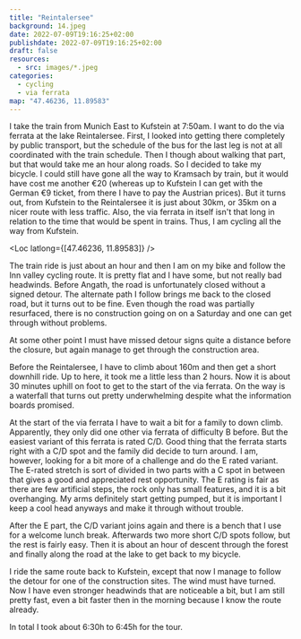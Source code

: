 ```yaml
---
title: "Reintalersee"
background: 14.jpeg
date: 2022-07-09T19:16:25+02:00
publishdate: 2022-07-09T19:16:25+02:00
draft: false
resources:
  - src: images/*.jpeg
categories:
  - cycling
  - via ferrata
map: "47.46236, 11.89583"
---
```


I take the train from Munich East to Kufstein at 7:50am. I want to do the via
ferrata at the lake Reintalersee. First, I looked into getting there completely
by public transport, but the schedule of the bus for the last leg is not at all
coordinated with the train schedule. Then I though about walking that part, but
that would take me an hour along roads. So I decided to take my bicycle. I could
still have gone all the way to Kramsach by train, but it would have cost me
another €20 (whereas up to Kufstein I can get with the German €9 ticket, from
there I have to pay the Austrian prices). But it turns out, from Kufstein to the
Reintalersee it is just about 30km, or 35km on a nicer route with less traffic.
Also, the via ferrata in itself isn't that long in relation to the time that
would be spent in trains. Thus, I am cycling all the way from Kufstein.

<Loc latlong={[47.46236, 11.89583]} />

The train ride is just about an hour and then I am on my bike and follow the Inn
valley cycling route. It is pretty flat and I have some, but not really bad
headwinds. Before Angath, the road is unfortunately closed without a signed
detour. The alternate path I follow brings me back to the closed road, but it
turns out to be fine. Even though the road was partially resurfaced, there is no
construction going on on a Saturday and one can get through without problems.

At some other point I must have missed detour signs quite a distance before the
closure, but again manage to get through the construction area.

<Rimg src="2.jpeg" caption="The Inn valley." />

Before the Reintalersee, I have to climb about 160m and then get a short
downhill ride. Up to here, it took me a little less than 2 hours. Now it is
about 30 minutes uphill on foot to get to the start of the via ferrata. On the
way is a waterfall that turns out pretty underwhelming despite what the
information boards promised.

<Rimg src="3.jpeg" caption="The waterfall." />

At the start of the via ferrata I have to wait a bit for a family to down climb.
Apparently, they only did one other via ferrata of difficulty B before. But the
easiest variant of this ferrata is rated C/D. Good thing that the ferrata starts
right with a C/D spot and the family did decide to turn around. I am, however,
looking for a bit more of a challenge and do the E rated variant. The E-rated
stretch is sort of divided in two parts with a C spot in between that gives
a good and appreciated rest opportunity. The E rating is fair as there are few
artificial steps, the rock only has small features, and it is a bit overhanging.
My arms definitely start getting pumped, but it is important I keep a cool head
anyways and make it through without trouble.

<Gallery>
  <Rimg src="5.jpeg" caption="The wall with the via ferrata." />
  <Rimg src="9.jpeg" caption="Looking down the first part of the E crux." />
</Gallery>

<Rimg src="8.jpeg" caption="The second part of the E crux." />

<Rimg src="13.jpeg" caption="Looking down after the hardest part." />

After the E part, the C/D variant joins again and there is a bench that I use
for a welcome lunch break. Afterwards two more short C/D spots follow, but the
rest is fairly easy. Then it is about an hour of descent through the forest and
finally along the road at the lake to get back to my bicycle.

<Rimg src="14.jpeg" caption="View from my lunch spot." />

I ride the same route back to Kufstein, except that now I manage to follow the
detour for one of the construction sites. The wind must have turned. Now I have
even stronger headwinds that are noticeable a bit, but I am still pretty fast,
even a bit faster then in the morning because I know the route already.

<Rimg src="15.jpeg" caption="The Inn valley." />

<Gallery>
  <Rimg src="16.jpeg" alt="The Inn valley." />
  <Rimg src="17.jpeg" caption="The Kufstein castle." />
</Gallery>

In total I took about 6:30h to 6:45h for the tour.
